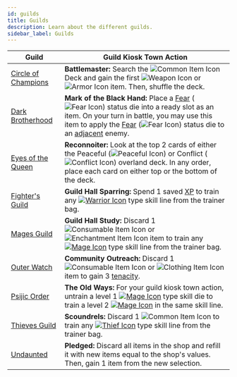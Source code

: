 ```yaml
---
id: guilds
title: Guilds
description: Learn about the different guilds.
sidebar_label: Guilds
---
```


| Guild                                                       | Guild Kiosk Town Action                                                                                                                                                                                                                                                                                                                                                                                               |
|-------------------------------------------------------------|-----------------------------------------------------------------------------------------------------------------------------------------------------------------------------------------------------------------------------------------------------------------------------------------------------------------------------------------------------------------------------------------------------------------------|
| [Circle of Champions](/docs/all/guilds/circle-of-champions) | **Battlemaster:** Search the <img src="/icons/common-item.svg" alt="Common Item Icon" class="icon-svg" /> Deck and gain the first <img src="/icons/weapon.svg" alt="Weapon Icon" class="icon-svg" /> or <img src="/icons/armor.svg" alt="Armor Icon" class="icon-svg" /> item. Then, shuffle the deck.                                                                                                                |
| [Dark Brotherhood](/docs/all/guilds/dark-brotherhood)       | **Mark of the Black Hand:** Place a [Fear](/docs/all/status-effects/fear) (<img src="/icons/fear.svg" alt="Fear Icon" class="icon-svg" />) status die into a ready slot as an item. On your turn in battle, you may use this item to apply the [Fear](/docs/all/status-effects/fear) (<img src="/icons/fear.svg" alt="Fear Icon" class="icon-svg" />) status die to an [adjacent](/docs/all/glossary/adjacent) enemy. |
| [Eyes of the Queen](/docs/all/guilds/eyes-of-the-queen)     | **Reconnoiter:** Look at the top 2 cards of either the Peaceful (<img src="/icons/peaceful.svg" alt="Peaceful Icon" class="icon-svg" />) or Conflict (<img src="/icons/conflict.svg" alt="Conflict Icon" class="icon-svg" />) overland deck. In any order, place each card on either top or the bottom of the deck.                                                                                                   |
| [Fighter's Guild](/docs/all/guilds/fighters-guild)          | **Guild Hall Sparring:** Spend 1 saved [XP](/docs/all/glossary/xp) to train any [<img src="/icons/warrior.svg" alt="Warrior Icon" class="icon-svg" />](/docs/category/warrior-skills/) type skill line from the trainer bag.                                                                                                                                                                                          |
| [Mages Guild](/docs/all/guilds/mages-guild)                 | **Guild Hall Study:** Discard 1 <img src="/icons/consumable.svg" alt="Consumable Item Icon" class="icon-svg" /> or <img src="/icons/enchantment.svg" alt="Enchantment Item Icon" class="icon-svg" /> item to train any [<img src="/icons/mage.svg" alt="Mage Icon" class="icon-svg" />](/docs/category/mage-skills) type skill line from the trainer bag.                                                             |
| [Outer Watch](/docs/all/guilds/outer-watch)                 | **Community Outreach:** Discard 1 <img src="/icons/consumable.svg" alt="Consumable Item Icon" class="icon-svg" /> or <img src="/icons/clothing.svg" alt="Clothing Item Icon" class="icon-svg" /> item to gain 3 [tenacity](/docs/all/glossary/tenacity).                                                                                                                                                              |
| [Psijic Order](/docs/all/guilds/psijic-order)               | **The Old Ways:** For your guild kiosk town action, untrain a level 1 [<img src="/icons/mage.svg" alt="Mage Icon" class="icon-svg" />](/docs/category/mage-skills) type skill die to train a level 2 [<img src="/icons/mage.svg" alt="Mage Icon" class="icon-svg" />](/docs/category/mage-skills) in the same skill line.                                                                                             |
| [Thieves Guild](/docs/all/guilds/thieves-guild)             | **Scoundrels:** Discard 1 <img src="/icons/common-item.svg" alt="Common Item Icon" class="icon-svg" /> to train any [<img src="/icons/thief.svg" alt="Thief Icon" class="icon-svg" />](/docs/category/thief-skills) type skill line from the trainer bag.                                                                                                                                                             |
| [Undaunted](/docs/all/guilds/undaunted)                     | **Pledged:** Discard all items in the shop and refill it with new items equal to the shop's values. Then, gain 1 item from the new selection.                                                                                                                                                                                                                                                                         |
